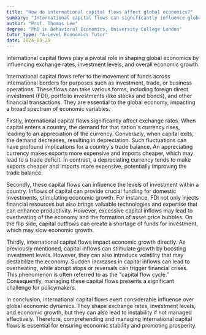 ```yaml
---
title: "How do international capital flows affect global economics?"
summary: "International capital flows can significantly influence global economics by affecting exchange rates, investment levels, and economic growth."
author: "Prof. Thomas Lee"
degree: "PhD in Behavioral Economics, University College London"
tutor_type: "A-Level Economics Tutor"
date: 2024-05-29
---
```


International capital flows play a pivotal role in shaping global economics by influencing exchange rates, investment levels, and overall economic growth.

International capital flows refer to the movement of funds across international borders for purposes such as investment, trade, or business operations. These flows can take various forms, including foreign direct investment (FDI), portfolio investments (like stocks and bonds), and other financial transactions. They are essential to the global economy, impacting a broad spectrum of economic variables.

Firstly, international capital flows significantly affect exchange rates. When capital enters a country, the demand for that nation's currency rises, leading to an appreciation of the currency. Conversely, when capital exits, the demand decreases, resulting in depreciation. Such fluctuations can have profound implications for a country's trade balance. An appreciating currency makes exports more expensive and imports cheaper, which may lead to a trade deficit. In contrast, a depreciating currency tends to make exports cheaper and imports more expensive, potentially improving the trade balance.

Secondly, these capital flows can influence the levels of investment within a country. Inflows of capital can provide crucial funding for domestic investments, stimulating economic growth. For instance, FDI not only injects financial resources but also brings valuable technologies and expertise that can enhance productivity. However, excessive capital inflows may lead to overheating of the economy and the formation of asset price bubbles. On the flip side, capital outflows can create a shortage of funds for investment, which may slow economic growth.

Thirdly, international capital flows impact economic growth directly. As previously mentioned, capital inflows can stimulate growth by boosting investment levels. However, they can also introduce volatility that may destabilize the economy. Sudden increases in capital inflows can lead to overheating, while abrupt stops or reversals can trigger financial crises. This phenomenon is often referred to as the "capital flow cycle." Consequently, managing these capital flows presents a significant challenge for policymakers.

In conclusion, international capital flows exert considerable influence over global economic dynamics. They shape exchange rates, investment levels, and economic growth, but they can also lead to instability if not managed effectively. Therefore, comprehending and managing international capital flows is essential for ensuring economic stability and promoting prosperity.
    